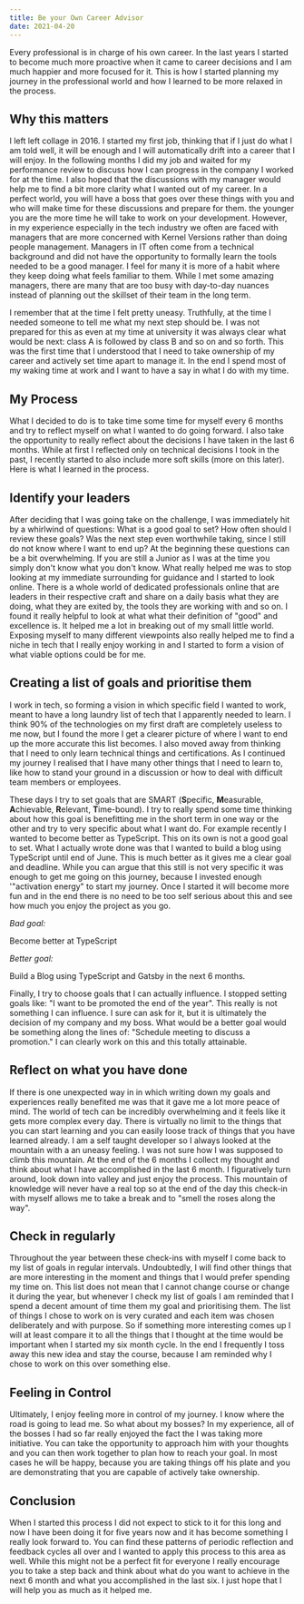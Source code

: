 ```yaml
---
title: Be your Own Career Advisor
date: 2021-04-20
---
```


Every professional is in charge of his own career. In the last years I started to become much more proactive when it came to career decisions and I am much happier and more focused for it. This is how I started planning my journey in the professional world and how I learned to be more relaxed in the process.

## Why this matters

I left left collage in 2016. I started my first job, thinking that if I just do what I am told well, it will be enough and I will automatically drift into a career that I will enjoy. In the following months I did my job and waited for my performance review to discuss how I can progress in the company I worked for at the time. I also hoped that the discussions with my manager would help me to find a bit more clarity what I wanted out of my career. In a perfect world, you will have a boss that goes over these things with you and who will make time for these discussions and prepare for them. the younger you are the more time he will take to work on your development. However, in my experience especially in the tech industry we often are faced with managers that are more concerned with Kernel Versions rather than doing people management. Managers in IT often come from a technical background and did not have the opportunity to formally learn the tools needed to be a good manager. I feel for many it is more of a habit where they keep doing what feels familiar to them. While I met some amazing managers, there are many that are too busy with day-to-day nuances instead of planning out the skillset of their team in the long term.

I remember that at the time I felt pretty uneasy. Truthfully, at the time I needed someone to tell me what my next step should be. I was not prepared for this as even at my time at university it was always clear what would be next: class A is followed by class B and so on and so forth. This was the first time that I understood that I need to take ownership of my career and actively set time apart to manage it. In the end I spend most of my waking time at work and I want to have a say in what I do with my time.

## My Process

What I decided to do is to take time some time for myself every 6 months and try to reflect myself on what I wanted to do going forward. I also take the opportunity to really reflect about the decisions I have taken in the last 6 months. While at first I reflected only on technical decisions I took in the past, I recently started to also include more soft skills (more on this later). Here is what I learned in the process.

## Identify your leaders

After deciding that I was going take on the challenge, I was immediately hit by a whirlwind of questions: What is a good goal to set? How often should I review these goals? Was the next step even worthwhile taking, since I still do not know where I want to end up? At the beginning these questions can be a bit overwhelming. If you are still a Junior as I was at the time you simply don't know what you don't know. What really helped me was to stop looking at my immediate surrounding for guidance and I started to look online. There is a whole world of dedicated professionals online that are leaders in their respective craft and share on a daily basis what they are doing, what they are exited by, the tools they are working with and so on. I found it really helpful to look at what what their definition of "good" and excellence is. It helped me a lot in breaking out of my small little world. Exposing myself to many different viewpoints also really helped me to find a niche in tech that I really enjoy working in and I started to form a vision of what viable options could be for me.

## Creating a list of goals and prioritise them

I work in tech, so forming a vision in which specific field I wanted to work, meant to have a long laundry list of tech that I apparently needed to learn. I think 90% of the technologies on my first draft are completely useless to me now, but I found the more I get a clearer picture of where I want to end up the more accurate this list becomes. I also moved away from thinking that I need to only learn technical things and certifications. As I continued my journey I realised that I have many other things that I need to learn to, like how to stand your ground in a discussion or how to deal with difficult team members or employees.

These days I try to set goals that are SMART (**S**pecific, **M**easurable, **A**chievable, **R**elevant, **T**ime-bound). I try to really spend some time thinking about how this goal is benefitting me in the short term in one way or the other and try to very specific about what I want do. For example recently I wanted to become better as TypeScript. This on its own is not a good goal to set. What I actually wrote done was that I wanted to build a blog using TypeScript until end of June. This is much better as it gives me a clear goal and deadline. While you can argue that this still is not very specific it was enough to get me going on this journey, because I invested enough '"activation energy" to start my journey. Once I started it will become more fun and in the end there is no need to be too self serious about this and see how much you enjoy the project as you go.

_Bad goal:_

<Quote>Become better at TypeScript</Quote>

_Better goal:_

<Quote>Build a Blog using TypeScript and Gatsby in the next 6 months.</Quote>

Finally, I try to choose goals that I can actually influence. I stopped setting goals like: "I want to be promoted the end of the year". This really is not something I can influence. I sure can ask for it, but it is ultimately the decision of my company and my boss. What would be a better goal would be something along the lines of: "Schedule meeting to discuss a promotion." I can clearly work on this and this totally attainable.

## Reflect on what you have done

If there is one unexpected way in in which writing down my goals and experiences really benefited me was that it gave me a lot more peace of mind. The world of tech can be incredibly overwhelming and it feels like it gets more complex every day. There is virtually no limit to the things that you can start learning and you can easily loose track of things that you have learned already. I am a self taught developer so I always looked at the mountain with a an uneasy feeling. I was not sure how I was supposed to climb this mountain. At the end of the 6 months I collect my thought and think about what I have accomplished in the last 6 month. I figuratively turn around, look down into valley and just enjoy the process. This mountain of knowledge will never have a real top so at the end of the day this check-in with myself allows me to take a break and to "smell the roses along the way".

## Check in regularly

Throughout the year between these check-ins with myself I come back to my list of goals in regular intervals. Undoubtedly, I will find other things that are more interesting in the moment and things that I would prefer spending my time on. This list does not mean that I cannot change course or change it during the year, but whenever I check my list of goals I am reminded that I spend a decent amount of time them my goal and prioritising them. The list of things I chose to work on is very curated and each item was chosen deliberately and with purpose. So if something more interesting comes up I will at least compare it to all the things that I thought at the time would be important when I started my six month cycle. In the end I frequently I toss away this new idea and stay the course, because I am reminded why I chose to work on this over something else.

## Feeling in Control

Ultimately, I enjoy feeling more in control of my journey. I know where the road is going to lead me. So what about my bosses? In my experience, all of the bosses I had so far really enjoyed the fact the I was taking more initiative. You can take the opportunity to approach him with your thoughts and you can then work together to plan how to reach your goal. In most cases he will be happy, because you are taking things off his plate and you are demonstrating that you are capable of actively take ownership.

## Conclusion

When I started this process I did not expect to stick to it for this long and now I have been doing it for five years now and it has become something I really look forward to. You can find these patterns of periodic reflection and feedback cycles all over and I wanted to apply this process to this area as well. While this might not be a perfect fit for everyone I really encourage you to take a step back and think about what do you want to achieve in the next 6 month and what you accomplished in the last six. I just hope that I will help you as much as it helped me.
